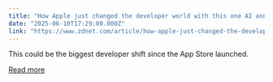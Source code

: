 ```yaml
---
title: "How Apple just changed the developer world with this one AI announcement"
date: "2025-06-10T17:29:00.000Z"
link: "https://www.zdnet.com/article/how-apple-just-changed-the-developer-world-with-this-one-ai-announcement/"
---
```


This could be the biggest developer shift since the App Store launched.

[Read more](https://www.zdnet.com/article/how-apple-just-changed-the-developer-world-with-this-one-ai-announcement/)
